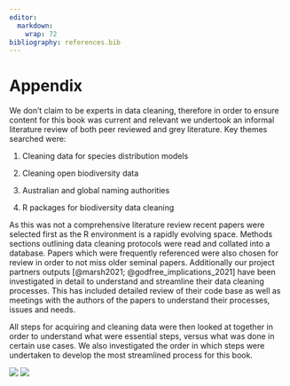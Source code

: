 ```yaml
---
editor: 
  markdown: 
    wrap: 72
bibliography: references.bib
---
```


# Appendix {#sec-appendix}

We don't claim to be experts in data cleaning, therefore in order to
ensure content for this book was current and relevant we undertook an
informal literature review of both peer reviewed and grey literature.
Key themes searched were:

1.  Cleaning data for species distribution models

2.  Cleaning open biodiversity data

3.  Australian and global naming authorities

4.  R packages for biodiversity data cleaning

As this was not a comprehensive literature review recent papers were
selected first as the R environment is a rapidly evolving space. Methods
sections outlining data cleaning protocols were read and collated into a
database. Papers which were frequently referenced were also chosen for
review in order to not miss older seminal papers. Additionally our
project partners outputs [@marsh2021; @godfree_implications_2021] have
been investigated in detail to understand and streamline their data
cleaning processes. This has included detailed review of their code base
as well as meetings with the authors of the papers to understand their
processes, issues and needs.

All steps for acquiring and cleaning data were then looked at together
in order to understand what were essential steps, versus what was done
in certain use cases. We also investigated the order in which steps were
undertaken to develop the most streamlined process for this book.

![](images/complex_workflow.png)
![](images/simplified_workflow.png)

